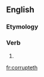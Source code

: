 ==English==

===Etymology===
{{suﬃx|corrupt|eth}}

===Verb===
{{en-verb form}}

# {{archaic third-person singular of|corrupt}}

[[fr:corrupteth]]